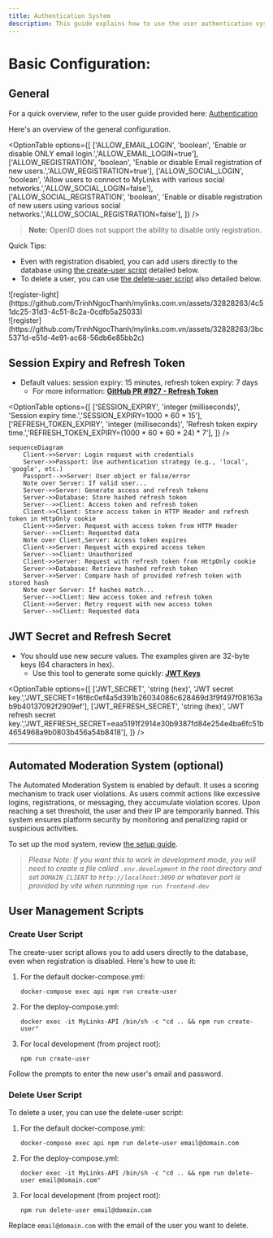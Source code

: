 ```yaml
---
title: Authentication System
description: This guide explains how to use the user authentication system of MyLinks, which offers secure and easy email and social logins. You will learn how to set up sign up, log in, password reset, and more.
--- 
```


# Basic Configuration:

## General

For a quick overview, refer to the user guide provided here: [Authentication](/docs/features/authentication)

Here's an overview of the general configuration.

<OptionTable
  options={[
    ['ALLOW_EMAIL_LOGIN', 'boolean', 'Enable or disable ONLY email login.','ALLOW_EMAIL_LOGIN=true'],
    ['ALLOW_REGISTRATION', 'boolean', 'Enable or disable Email registration of new users.','ALLOW_REGISTRATION=true'],
    ['ALLOW_SOCIAL_LOGIN', 'boolean', 'Allow users to connect to MyLinks with various social networks.','ALLOW_SOCIAL_LOGIN=false'],
    ['ALLOW_SOCIAL_REGISTRATION', 'boolean', 'Enable or disable registration of new users using various social networks.','ALLOW_SOCIAL_REGISTRATION=false'],
  ]}
/>

> **Note:** OpenID does not support the ability to disable only registration.

Quick Tips:

- Even with registration disabled, you can add users directly to the database using [the create-user script](#create-user-script) detailed below.
- To delete a user, you can use [the delete-user script](#delete-user-script) also detailed below.



<div style={{display: "flex", justifyContent: "center", alignItems: "center", flexDirection: "column"}}>
  <div className="image-light-theme">
    ![register-light](https://github.com/TrinhNgocThanh/mylinks.com.vn/assets/32828263/4c51dc25-31d3-4c51-8c2a-0cdfb5a25033)
  </div>

  <div className="image-dark-theme">
    ![register](https://github.com/TrinhNgocThanh/mylinks.com.vn/assets/32828263/3bc5371d-e51d-4e91-ac68-56db6e85bb2c)
  </div>
</div>


## Session Expiry and Refresh Token

- Default values: session expiry: 15 minutes, refresh token expiry: 7 days
  - For more information: **[GitHub PR #927 - Refresh Token](https://github.com/TrinhNgocThanh/mylinks.com.vn/pull/927)**

<OptionTable
  options={[
    ['SESSION_EXPIRY', 'integer (milliseconds)', 'Session expiry time.','SESSION_EXPIRY=1000 * 60 * 15'],
    ['REFRESH_TOKEN_EXPIRY', 'integer (milliseconds)', 'Refresh token expiry time.','REFRESH_TOKEN_EXPIRY=(1000 * 60 * 60 * 24) * 7'],
  ]}
/>

``` mermaid
sequenceDiagram
    Client->>Server: Login request with credentials
    Server->>Passport: Use authentication strategy (e.g., 'local', 'google', etc.)
    Passport-->>Server: User object or false/error
    Note over Server: If valid user...
    Server->>Server: Generate access and refresh tokens
    Server->>Database: Store hashed refresh token
    Server-->>Client: Access token and refresh token
    Client->>Client: Store access token in HTTP Header and refresh token in HttpOnly cookie
    Client->>Server: Request with access token from HTTP Header
    Server-->>Client: Requested data
    Note over Client,Server: Access token expires
    Client->>Server: Request with expired access token
    Server-->>Client: Unauthorized
    Client->>Server: Request with refresh token from HttpOnly cookie
    Server->>Database: Retrieve hashed refresh token
    Server->>Server: Compare hash of provided refresh token with stored hash
    Note over Server: If hashes match...
    Server-->>Client: New access token and refresh token
    Client->>Server: Retry request with new access token
    Server-->>Client: Requested data
```

## JWT Secret and Refresh Secret

- You should use new secure values. The examples given are 32-byte keys (64 characters in hex). 
  - Use this tool to generate some quickly: **[JWT Keys](/toolkit/creds_generator)**

<OptionTable
  options={[
    ['JWT_SECRET', 'string (hex)', 'JWT secret key.','JWT_SECRET=16f8c0ef4a5d391b26034086c628469d3f9f497f08163ab9b40137092f2909ef'],
    ['JWT_REFRESH_SECRET', 'string (hex)', 'JWT refresh secret key.','JWT_REFRESH_SECRET=eaa5191f2914e30b9387fd84e254e4ba6fc51b4654968a9b0803b456a54b8418'],
  ]}
/>

---

## Automated Moderation System (optional)

The Automated Moderation System is enabled by default. It uses a scoring mechanism to track user violations. As users commit actions like excessive logins, registrations, or messaging, they accumulate violation scores. Upon reaching a set threshold, the user and their IP are temporarily banned. This system ensures platform security by monitoring and penalizing rapid or suspicious activities.

To set up the mod system, review [the setup guide](/docs/configuration/mod_system).

> *Please Note: If you want this to work in development mode, you will need to create a file called `.env.development` in the root directory and set `DOMAIN_CLIENT` to `http://localhost:3090` or whatever port  is provided by vite when runnning `npm run frontend-dev`*

## User Management Scripts

### Create User Script

The create-user script allows you to add users directly to the database, even when registration is disabled. Here's how to use it:

1. For the default docker-compose.yml:
   ```
   docker-compose exec api npm run create-user
   ```

2. For the deploy-compose.yml:
   ```
   docker exec -it MyLinks-API /bin/sh -c "cd .. && npm run create-user"
   ```

3. For local development (from project root):
   ```
   npm run create-user
   ```

Follow the prompts to enter the new user's email and password.

### Delete User Script

To delete a user, you can use the delete-user script:

1. For the default docker-compose.yml:
   ```
   docker-compose exec api npm run delete-user email@domain.com
   ```

2. For the deploy-compose.yml:
   ```
   docker exec -it MyLinks-API /bin/sh -c "cd .. && npm run delete-user email@domain.com"
   ```

3. For local development (from project root):
   ```
   npm run delete-user email@domain.com
   ```

Replace `email@domain.com` with the email of the user you want to delete.


